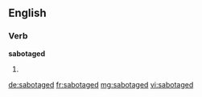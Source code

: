 ==English==

===Verb===
'''sabotaged'''

# {{past of|[[sabotage]]}}

[[de:sabotaged]]
[[fr:sabotaged]]
[[mg:sabotaged]]
[[vi:sabotaged]]